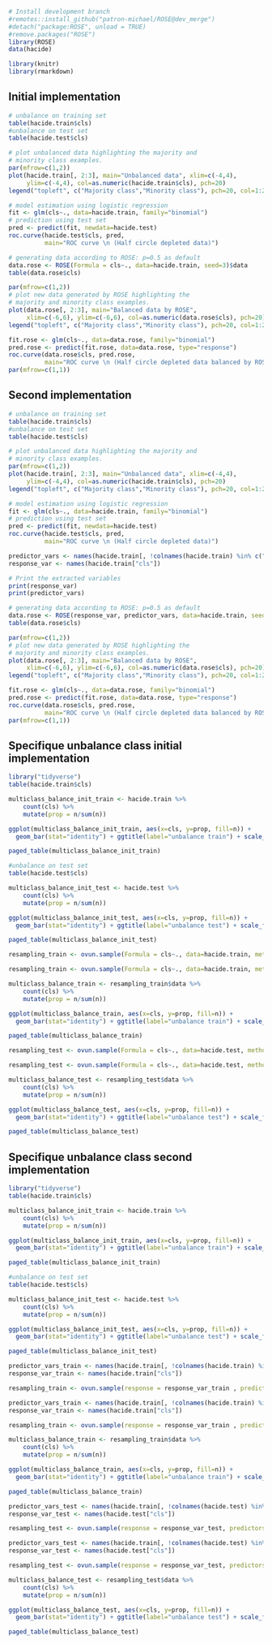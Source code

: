 ```r
# Install development branch
#remotes::install_github("patron-michael/ROSE@dev_merge")
#detach("package:ROSE", unload = TRUE)
#remove.packages("ROSE")
library(ROSE)
data(hacide)

library(knitr)
library(rmarkdown)
```

## Initial implementation

```r
# unbalance on training set
table(hacide.train$cls)
#unbalance on test set
table(hacide.test$cls)

# plot unbalanced data highlighting the majority and 
# minority class examples.
par(mfrow=c(1,2))
plot(hacide.train[, 2:3], main="Unbalanced data", xlim=c(-4,4),
     ylim=c(-4,4), col=as.numeric(hacide.train$cls), pch=20)
legend("topleft", c("Majority class","Minority class"), pch=20, col=1:2)

# model estimation using logistic regression
fit <- glm(cls~., data=hacide.train, family="binomial")
# prediction using test set
pred <- predict(fit, newdata=hacide.test)
roc.curve(hacide.test$cls, pred,
          main="ROC curve \n (Half circle depleted data)")

# generating data according to ROSE: p=0.5 as default
data.rose <- ROSE(Formula = cls~., data=hacide.train, seed=3)$data
table(data.rose$cls)

par(mfrow=c(1,2))
# plot new data generated by ROSE highlighting the 
# majority and minority class examples.
plot(data.rose[, 2:3], main="Balanced data by ROSE",
     xlim=c(-6,6), ylim=c(-6,6), col=as.numeric(data.rose$cls), pch=20)
legend("topleft", c("Majority class","Minority class"), pch=20, col=1:2)

fit.rose <- glm(cls~., data=data.rose, family="binomial")
pred.rose <- predict(fit.rose, data=data.rose, type="response")
roc.curve(data.rose$cls, pred.rose, 
          main="ROC curve \n (Half circle depleted data balanced by ROSE)")
par(mfrow=c(1,1))

```

## Second implementation

```r
# unbalance on training set
table(hacide.train$cls)
#unbalance on test set
table(hacide.test$cls)

# plot unbalanced data highlighting the majority and 
# minority class examples.
par(mfrow=c(1,2))
plot(hacide.train[, 2:3], main="Unbalanced data", xlim=c(-4,4),
     ylim=c(-4,4), col=as.numeric(hacide.train$cls), pch=20)
legend("topleft", c("Majority class","Minority class"), pch=20, col=1:2)

# model estimation using logistic regression
fit <- glm(cls~., data=hacide.train, family="binomial")
# prediction using test set
pred <- predict(fit, newdata=hacide.test)
roc.curve(hacide.test$cls, pred,
          main="ROC curve \n (Half circle depleted data)")

predictor_vars <- names(hacide.train[, !colnames(hacide.train) %in% c("cls")])
response_var <- names(hacide.train["cls"])

# Print the extracted variables
print(response_var)
print(predictor_vars)

# generating data according to ROSE: p=0.5 as default
data.rose <- ROSE(response_var, predictor_vars, data=hacide.train, seed=3)$data
table(data.rose$cls)

par(mfrow=c(1,2))
# plot new data generated by ROSE highlighting the 
# majority and minority class examples.
plot(data.rose[, 2:3], main="Balanced data by ROSE",
     xlim=c(-6,6), ylim=c(-6,6), col=as.numeric(data.rose$cls), pch=20)
legend("topleft", c("Majority class","Minority class"), pch=20, col=1:2)

fit.rose <- glm(cls~., data=data.rose, family="binomial")
pred.rose <- predict(fit.rose, data=data.rose, type="response")
roc.curve(data.rose$cls, pred.rose, 
          main="ROC curve \n (Half circle depleted data balanced by ROSE)")
par(mfrow=c(1,1))

```
## Specifique unbalance class initial implementation

```r
library("tidyverse")
table(hacide.train$cls)

multiclass_balance_init_train <- hacide.train %>%
    count(cls) %>%
    mutate(prop = n/sum(n))

ggplot(multiclass_balance_init_train, aes(x=cls, y=prop, fill=n)) +
  geom_bar(stat="identity") + ggtitle(label="unbalance train") + scale_fill_continuous(name = "number of elements")

paged_table(multiclass_balance_init_train)
```

```r
#unbalance on test set
table(hacide.test$cls)

multiclass_balance_init_test <- hacide.test %>%
    count(cls) %>%
    mutate(prop = n/sum(n))

ggplot(multiclass_balance_init_test, aes(x=cls, y=prop, fill=n)) +
  geom_bar(stat="identity") + ggtitle(label="unbalance test") + scale_fill_continuous(name = "number of elements")

paged_table(multiclass_balance_init_test)
```

```r
resampling_train <- ovun.sample(Formula = cls~., data=hacide.train, method = "both")
```

```r

resampling_train <- ovun.sample(Formula = cls~., data=hacide.train, method = "both")

multiclass_balance_train <- resampling_train$data %>%
    count(cls) %>%
    mutate(prop = n/sum(n))

ggplot(multiclass_balance_train, aes(x=cls, y=prop, fill=n)) +
  geom_bar(stat="identity") + ggtitle(label="unbalance train") + scale_fill_continuous(name = "number of elements")

paged_table(multiclass_balance_train)
```

```r
resampling_test <- ovun.sample(Formula = cls~., data=hacide.test, method = "both")
```


```r

resampling_test <- ovun.sample(Formula = cls~., data=hacide.test, method = "both")

multiclass_balance_test <- resampling_test$data %>%
    count(cls) %>%
    mutate(prop = n/sum(n))

ggplot(multiclass_balance_test, aes(x=cls, y=prop, fill=n)) +
  geom_bar(stat="identity") + ggtitle(label="unbalance test") + scale_fill_continuous(name = "number of elements")

paged_table(multiclass_balance_test)
```

## Specifique unbalance class second implementation

```r
library("tidyverse")
table(hacide.train$cls)

multiclass_balance_init_train <- hacide.train %>%
    count(cls) %>%
    mutate(prop = n/sum(n))

ggplot(multiclass_balance_init_train, aes(x=cls, y=prop, fill=n)) +
  geom_bar(stat="identity") + ggtitle(label="unbalance train") + scale_fill_continuous(name = "number of elements")

paged_table(multiclass_balance_init_train)
```

```r
#unbalance on test set
table(hacide.test$cls)

multiclass_balance_init_test <- hacide.test %>%
    count(cls) %>%
    mutate(prop = n/sum(n))

ggplot(multiclass_balance_init_test, aes(x=cls, y=prop, fill=n)) +
  geom_bar(stat="identity") + ggtitle(label="unbalance test") + scale_fill_continuous(name = "number of elements")

paged_table(multiclass_balance_init_test)
```

```r
predictor_vars_train <- names(hacide.train[, !colnames(hacide.train) %in% c("cls")])
response_var_train <- names(hacide.train["cls"])

resampling_train <- ovun.sample(response = response_var_train , predictors = predictor_vars_train, data=hacide.train, method = "both")
```

```r

predictor_vars_train <- names(hacide.train[, !colnames(hacide.train) %in% c("cls")])
response_var_train <- names(hacide.train["cls"])

resampling_train <- ovun.sample(response = response_var_train , predictors = predictor_vars_train, data=hacide.train, method = "both")

multiclass_balance_train <- resampling_train$data %>%
    count(cls) %>%
    mutate(prop = n/sum(n))

ggplot(multiclass_balance_train, aes(x=cls, y=prop, fill=n)) +
  geom_bar(stat="identity") + ggtitle(label="unbalance train") + scale_fill_continuous(name = "number of elements")

paged_table(multiclass_balance_train)
```

```r
predictor_vars_test <- names(hacide.train[, !colnames(hacide.test) %in% c("cls")])
response_var_test <- names(hacide.test["cls"])

resampling_test <- ovun.sample(response = response_var_test, predictors = predictor_vars_test, data=hacide.test, method = "both")
```


```r
predictor_vars_test <- names(hacide.train[, !colnames(hacide.test) %in% c("cls")])
response_var_test <- names(hacide.test["cls"])

resampling_test <- ovun.sample(response = response_var_test, predictors = predictor_vars_test, data=hacide.test, method = "both")

multiclass_balance_test <- resampling_test$data %>%
    count(cls) %>%
    mutate(prop = n/sum(n))

ggplot(multiclass_balance_test, aes(x=cls, y=prop, fill=n)) +
  geom_bar(stat="identity") + ggtitle(label="unbalance test") + scale_fill_continuous(name = "number of elements")

paged_table(multiclass_balance_test)
```